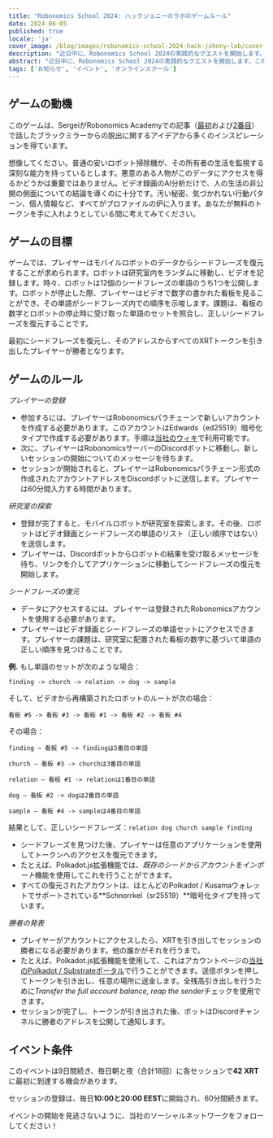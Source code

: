 ```yaml
---
title: "Robonomics School 2024: ハックジョニーのラボのゲームルール"
date: 2024-06-05
published: true
locale: 'ja'
cover_image: /blog/images/robonomics-school-2024-hack-johnny-lab/cover.jpeg
description: "近日中に、Robonomics School 2024の実践的なクエストを開始します。このクエストでは、本物のプライバシー侵害者のように感じることができ、トークンを「盗む」ことさえできます。興味がありますか？ゲーム「ハックジョニーのラボ」のルールをチェックしてください！"
abstract: "近日中に、Robonomics School 2024の実践的なクエストを開始します。このクエストでは、本物のプライバシー侵害者のように感じることができ、トークンを「盗む」ことさえできます。興味がありますか？ゲームハックジョニーのラボのルールをチェックしてください！"
tags: ['お知らせ', 'イベント', 'オンラインスクール']
---
```



## ゲームの動機

このゲームは、SergeiがRobonomics Academyでの記事（[最初](https://robonomics.academy/en/learn/escape-from-black-mirror/overview/)および[2番目](https://robonomics.academy/en/learn/school-2024-iot-vs-ai/overview/)）で話したブラックミラーからの脱出に関するアイデアから多くのインスピレーションを得ています。

想像してください。普通の安いロボット掃除機が、その所有者の生活を監視する深刻な能力を持っているとします。悪意のある人物がこのデータにアクセスを得るかどうかは重要ではありません。ビデオ録画のAI分析だけで、人の生活の非公開の側面についての結論を導くのに十分です。汚い秘密、気づかれない行動パターン、個人情報など、すべてがプロファイルの炉に入ります。あなたが無料のトークンを手に入れようとしている間に考えてみてください。

## ゲームの目標

ゲームでは、プレイヤーはモバイルロボットのデータからシードフレーズを復元することが求められます。ロボットは研究室内をランダムに移動し、ビデオを記録します。時々、ロボットは12個のシードフレーズの単語のうち1つを公開します。ロボットが停止した際、プレイヤーはビデオで数字の書かれた看板を見ることができ、その単語がシードフレーズ内での順序を示唆します。課題は、看板の数字とロボットの停止時に受け取った単語のセットを照合し、正しいシードフレーズを復元することです。

最初にシードフレーズを復元し、そのアドレスからすべてのXRTトークンを引き出したプレイヤーが勝者となります。

## ゲームのルール

*プレイヤーの登録*

- 参加するには、プレイヤーはRobonomicsパラチェーンで新しいアカウントを作成する必要があります。このアカウントはEdwards（ed25519）暗号化タイプで作成する必要があります。手順は[当社のウィキ](https://wiki.robonomics.network/docs/create-account-in-dapp/)で利用可能です。
- 次に、プレイヤーはRobonomicsサーバーのDiscordボットに移動し、新しいセッションの開始についてのメッセージを待ちます。
- セッションが開始されると、プレイヤーはRobonomicsパラチェーン形式の作成されたアカウントアドレスをDiscordボットに送信します。プレイヤーは60分間入力する時間があります。

*研究室の探索*

- 登録が完了すると、モバイルロボットが研究室を探索します。その後、ロボットはビデオ録画とシードフレーズの単語のリスト（正しい順序ではない）を送信します。
- プレイヤーは、Discordボットからロボットの結果を受け取るメッセージを待ち、リンクを介してアプリケーションに移動してシードフレーズの復元を開始します。

*シードフレーズの復元*

- データにアクセスするには、プレイヤーは登録されたRobonomicsアカウントを使用する必要があります。
- プレイヤーはビデオ録画とシードフレーズの単語セットにアクセスできます。プレイヤーの課題は、研究室に配置された看板の数字に基づいて単語の正しい順序を見つけることです。

<TextCard alignContent="left">

**例.** もし単語のセットが次のような場合：

`finding -> church -> relation -> dog -> sample`

そして、ビデオから再構築されたロボットのルートが次の場合：

`看板 #5 -> 看板 #3 -> 看板 #1 -> 看板 #2 -> 看板 #4`

その場合：

`finding — 看板 #5 -> findingは5番目の単語`

`church — 看板 #3 -> churchは3番目の単語`

`relation — 看板 #1 -> relationは1番目の単語`

`dog — 看板 #2 -> dogは2番目の単語`

`sample — 看板 #4 -> sampleは4番目の単語`

結果として、正しいシードフレーズ：`relation dog church sample finding`

</TextCard>


- シードフレーズを見つけた後、プレイヤーは任意のアプリケーションを使用してトークンへのアクセスを復元できます。
- たとえば、Polkadot.js拡張機能では、*既存のシードからアカウントをインポート*機能を使用してこれを行うことができます。
- すべての復元されたアカウントは、ほとんどのPolkadot / Kusamaウォレットでサポートされている**Schnorrkel（sr25519）**暗号化タイプを持っています。

*勝者の発表*

- プレイヤーがアカウントにアクセスしたら、XRTを引き出してセッションの勝者になる必要があります。他の誰かがそれを行うまで。
- たとえば、Polkadot.js拡張機能を使用して、これはアカウントページの[当社のPolkadot / Substrateポータル](https://polkadot.js.org/apps/?rpc=wss%3A%2F%2Fkusama.rpc.robonomics.network%2F#/accounts)で行うことができます。送信ボタンを押してトークンを引き出し、任意の場所に送金します。全残高引き出しを行うために*Transfer the full account balance, reap the sender*チェックを使用できます。
- セッションが完了し、トークンが引き出された後、ボットはDiscordチャンネルに勝者のアドレスを公開して通知します。

## イベント条件

このイベントは9日間続き、毎日朝と夜（合計18回）に各セッションで**42 XRT**に最初に到達する機会があります。

セッションの登録は、毎日**10:00と20:00 EEST**に開始され、60分間続きます。

イベントの開始を見逃さないように、当社のソーシャルネットワークをフォローしてください！